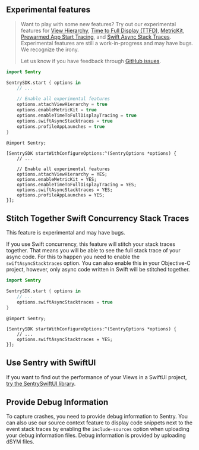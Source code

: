 ## Experimental features

> Want to play with some new features? Try out our experimental features for [View Hierarchy](/platforms/apple/guides/ios/enriching-events/viewhierarchy/), [Time to Full Display (TTFD)](/platforms/apple/guides/ios/performance/instrumentation/automatic-instrumentation/#time-to-full-display), [MetricKit](/platforms/apple/guides/watchos/configuration/metric-kit/), [Prewarmed App Start Tracing](https://docs.sentry.io/platforms/apple/performance/instrumentation/automatic-instrumentation/#prewarmed-app-start-tracing), and [Swift Async Stack Traces](/platforms/apple/guides/ios/#stitch-together-swift-concurrency-stack-traces). Experimental features are still a work-in-progress and may have bugs. We recognize the irony.
>
> Let us know if you have feedback through [GitHub issues](https://github.com/getsentry/sentry-cocoa/issues).

```swift {tabTitle:Swift}
import Sentry

SentrySDK.start { options in
    // ...

    // Enable all experimental features
    options.attachViewHierarchy = true
    options.enableMetricKit = true
    options.enableTimeToFullDisplayTracing = true
    options.swiftAsyncStacktraces = true
    options.profileAppLaunches = true
}
```

```objc {tabTitle:Objective-C}
@import Sentry;

[SentrySDK startWithConfigureOptions:^(SentryOptions *options) {
    // ...

    // Enable all experimental features
    options.attachViewHierarchy = YES;
    options.enableMetricKit = YES;
    options.enableTimeToFullDisplayTracing = YES;
    options.swiftAsyncStacktraces = YES;
    options.profileAppLaunches = YES;
}];
```

## Stitch Together Swift Concurrency Stack Traces

<Note>This feature is experimental and may have bugs.</Note>

If you use Swift concurrency, this feature will stitch your stack traces together. That means you will be able to see the full stack trace of your async code.
For this to happen you need to enable the `swiftAsyncStacktraces` option.
You can also enable this in your Objective-C project, however, only async code written in Swift will be stitched together.

```swift {tabTitle:Swift}
import Sentry

SentrySDK.start { options in
    // ...
    options.swiftAsyncStacktraces = true
}
```

```objc {tabTitle:Objective-C}
@import Sentry;

[SentrySDK startWithConfigureOptions:^(SentryOptions *options) {
    // ...
    options.swiftAsyncStacktraces = YES;
}];
```

## Use Sentry with SwiftUI

If you want to find out the performance of your Views in a SwiftUI project, [try the SentrySwiftUI library](/platforms/apple/performance/instrumentation/swiftui-instrumentation).

## Provide Debug Information

To capture crashes, you need to provide debug information to Sentry. You can also use our source context feature to display code snippets next to the event stack traces by enabling the `include-sources` option when uploading your debug information files. Debug information is provided by <PlatformLink to="/dsym">uploading dSYM files</PlatformLink>.
